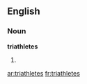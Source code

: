 ==English==

===Noun===
'''triathletes'''

# {{plural of|[[triathlete]]}}

[[ar:triathletes]]
[[fr:triathletes]]